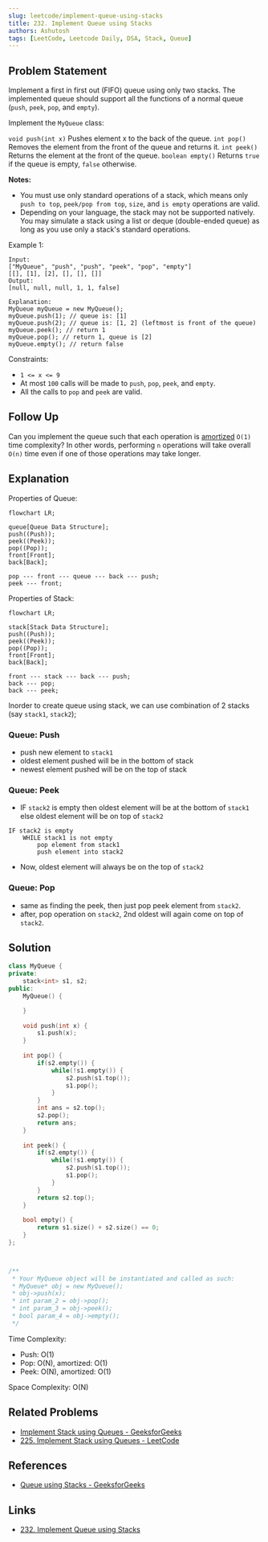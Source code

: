 ```yaml
---
slug: leetcode/implement-queue-using-stacks
title: 232. Implement Queue using Stacks
authors: Ashutosh
tags: [LeetCode, Leetcode Daily, DSA, Stack, Queue]
---
```



## Problem Statement

Implement a first in first out (FIFO) queue using only two stacks.
The implemented queue should support all the functions of a normal
queue (`push`, `peek`, `pop`, and `empty`).

Implement the `MyQueue` class:

`void push(int x)` Pushes element x to the back of the queue.
`int pop()` Removes the element from the front of the queue and returns it.
`int peek()` Returns the element at the front of the queue.
`boolean empty()` Returns `true` if the queue is empty, `false` otherwise.

<!--truncate-->

**Notes:**

- You must use only standard operations of a stack, which means only `push to top`,
`peek/pop from top`, `size`, and `is empty` operations are valid.
- Depending on your language, the stack may not be supported natively. You may
simulate a stack using a list or deque (double-ended queue) as long as you use
only a stack's standard operations.

Example 1:
```text
Input:
["MyQueue", "push", "push", "peek", "pop", "empty"]
[[], [1], [2], [], [], []]
Output:
[null, null, null, 1, 1, false]

Explanation:
MyQueue myQueue = new MyQueue();
myQueue.push(1); // queue is: [1]
myQueue.push(2); // queue is: [1, 2] (leftmost is front of the queue)
myQueue.peek(); // return 1
myQueue.pop(); // return 1, queue is [2]
myQueue.empty(); // return false
```

Constraints:
- `1 <= x <= 9`
- At most `100` calls will be made to `push`, `pop`, `peek`, and `empty`.
- All the calls to `pop` and `peek` are valid.

## Follow Up
Can you implement the queue such that each operation is [amortized](https://en.wikipedia.org/wiki/Amortized_analysis)
`O(1)` time complexity? In other words, performing `n` operations will take
overall `O(n)` time even if one of those operations may take longer.

## Explanation

Properties of Queue:
```mermaid
flowchart LR;

queue[Queue Data Structure];
push((Push));
peek((Peek));
pop((Pop));
front[Front];
back[Back];

pop --- front --- queue --- back --- push;
peek --- front;
```

Properties of Stack:
```mermaid
flowchart LR;

stack[Stack Data Structure];
push((Push));
peek((Peek));
pop((Pop));
front[Front];
back[Back];

front --- stack --- back --- push;
back --- pop;
back --- peek;
```

Inorder to create queue using stack, we can use combination of 2 stacks (say `stack1`, `stack2`);

### Queue: Push
- push new element to `stack1`
- oldest element pushed will be in the bottom of stack
- newest element pushed will be on the top of stack

### Queue: Peek
- IF `stack2` is empty then oldest element will be at the
bottom of `stack1` else oldest element will be on top of `stack2`
```text
IF stack2 is empty
    WHILE stack1 is not empty
        pop element from stack1
        push element into stack2
```
- Now, oldest element will always be on the top of `stack2`

### Queue: Pop
- same as finding the peek, then just pop peek element from `stack2`.
- after, pop operation on `stack2`, 2nd oldest will again come on top of `stack2`.

## Solution

<Tabs>

<TabItem value="cpp" label="C++ Two User Stack">

```cpp title='C++ Solution using Two User Defined Stack'
class MyQueue {
private:
    stack<int> s1, s2;
public:
    MyQueue() {

    }
    
    void push(int x) {
        s1.push(x);
    }
    
    int pop() {
        if(s2.empty()) {
            while(!s1.empty()) {
                s2.push(s1.top());
                s1.pop();
            }
        }
        int ans = s2.top();
        s2.pop();
        return ans;
    }
    
    int peek() {
        if(s2.empty()) {
            while(!s1.empty()) {
                s2.push(s1.top());
                s1.pop();
            }
        }
        return s2.top();
    }
    
    bool empty() {
        return s1.size() + s2.size() == 0;
    }
};



/**
 * Your MyQueue object will be instantiated and called as such:
 * MyQueue* obj = new MyQueue();
 * obj->push(x);
 * int param_2 = obj->pop();
 * int param_3 = obj->peek();
 * bool param_4 = obj->empty();
 */
```
Time Complexity:
- Push: O(1)
- Pop: O(N), amortized: O(1)
- Peek: O(N), amortized: O(1)

Space Complexity: O(N)

</TabItem>

</Tabs>


## Related Problems
- [Implement Stack using Queues - GeeksforGeeks](https://www.geeksforgeeks.org/implement-stack-using-queue/)
- [225. Implement Stack using Queues - LeetCode](https://leetcode.com/problems/implement-stack-using-queues/)

## References
- [Queue using Stacks - GeeksforGeeks](https://www.geeksforgeeks.org/queue-using-stacks/)

## Links
- [232. Implement Queue using Stacks](https://leetcode.com/problems/implement-queue-using-stacks/)